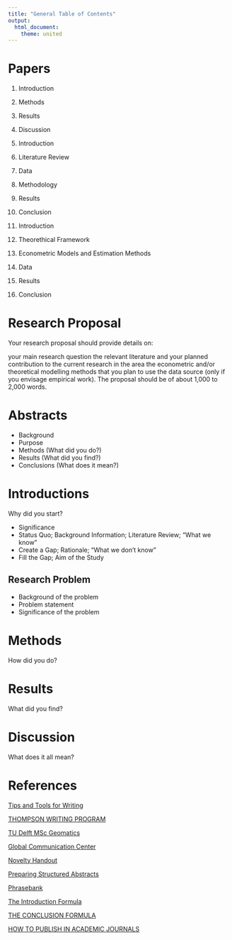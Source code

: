 ```yaml
---
title: "General Table of Contents"
output:
  html_document:
    theme: united
---
```

# Papers

1. Introduction
2. Methods
3. Results
4. Discussion


1. Introduction
2. Literature Review
3. Data
4. Methodology
5. Results
6. Conclusion


1. Introduction
2. Theorethical Framework
3. Econometric Models and Estimation Methods
4. Data
5. Results
6. Conclusion

# Research Proposal

Your research proposal should provide details on:

your main research question
the relevant literature and your planned contribution to the current research in the area
the econometric and/or theoretical modelling methods that you plan to use
the data source (only if you envisage empirical work).
The proposal should be of about 1,000 to 2,000 words.

# Abstracts

- Background
- Purpose
- Methods (What did you do?)
- Results (What did you find?)
- Conclusions (What does it mean?)

# Introductions

Why did you start?

- Significance
- Status Quo; Background Information; Literature Review; "What we know"
- Create a Gap; Rationale; "What we don't know"
- Fill the Gap; Aim of the Study

## Research Problem

- Background of the problem
- Problem statement
- Significance of the problem

# Methods

How did you do?

# Results

What did you find?

# Discussion

What does it all mean?

# References

[Tips and Tools for Writing](http://writingcenter.unc.edu/tips-and-tools/argument/)

[THOMPSON WRITING PROGRAM](http://twp.duke.edu/)

[TU Delft MSc Geomatics](https://tudelftgeomatics.github.io/thesis/)

[Global Communication Center](https://www.cmu.edu/gcc/HandoutsandResources/index.html)

[Novelty Handout](https://www.cmu.edu/gcc/handouts/Novelty%20Handout.pdf)

[Preparing Structured Abstracts](http://sites.ieee.org/pcs/transactions-of-professional-communication/for-prospective-authors/guidelines-to-follow/preparing-structured-abstracts/)

[Phrasebank](http://www.phrasebank.manchester.ac.uk/)

[The Introduction Formula](http://blogs.ubc.ca/khead/research/research-advice/formula)

[THE CONCLUSION FORMULA](http://marcfbellemare.com/wordpress/12060)

[HOW TO PUBLISH IN ACADEMIC JOURNALS](http://marcfbellemare.com/wordpress/12501)